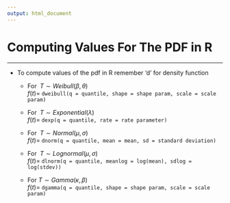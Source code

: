 ```yaml
---
output: html_document
---
```


# Computing Values For The PDF in R

<hr/>

- To compute values of the pdf in R <focus>remember 'd' for density function</focus>

    - For $\;T \sim Weibull(\beta,\theta)$<br>$f(t)=\;$`dweibull(q = quantile, shape = shape param, scale = scale param)`

    - For $\;T \sim Exponential(\lambda)$<br>$f(t)=\;$`dexp(q = quantile, rate = rate parameter)`

    - For $\;T \sim Normal(\mu,\sigma)$<br>$f(t)=\;$`dnorm(q = quantile, mean = mean, sd = standard deviation)`

    - For $\;T \sim Lognormal(\mu,\sigma)$<br>$f(t)=\;$`dlnorm(q = quantile, meanlog = log(mean), sdlog = log(stdev))`

    - For $T \sim Gamma(\kappa,\beta)$<br>$f(t)=\;$`dgamma(q = quantile, shape = shape param, scale = scale param)`

